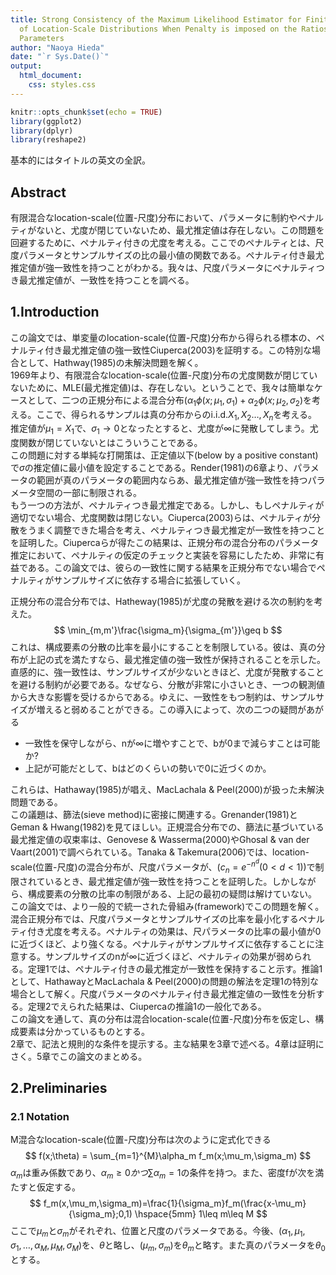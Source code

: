 ```yaml
---
title: Strong Consistency of the Maximum Likelihood Estimator for Finite Mixtures
  of Location-Scale Distributions When Penalty is imposed on the Ratios of the Scale
  Parameters
author: "Naoya Hieda"
date: "`r Sys.Date()`"
output:
  html_document:
    css: styles.css
---
```


```r
knitr::opts_chunk$set(echo = TRUE)
library(ggplot2)
library(dplyr)
library(reshape2)
```
基本的にはタイトルの英文の全訳。

## Abstract

有限混合なlocation-scale(位置-尺度)分布において、パラメータに制約やペナルティがないと、尤度が閉じていないため、最尤推定値は存在しない。この問題を回避するために、ペナルティ付きの尤度を考える。ここでのペナルティとは、尺度パラメータとサンプルサイズの比の最小値の関数である。ペナルティ付き最尤推定値が強一致性を持つことがわかる。我々は、尺度パラメータにペナルティつき最尤推定値が、一致性を持つことを調べる。

## 1.Introduction

この論文では、単変量のlocation-scale(位置-尺度)分布から得られる標本の、ペナルティ付き最尤推定値の強一致性Ciuperca(2003)を証明する。この特別な場合として、Hathway(1985)の未解決問題を解く。  
1969年より、有限混合なlocation-scale(位置-尺度)分布の尤度関数が閉じていないために、MLE(最尤推定値)は、存在しない。ということで、我々は簡単なケースとして、二つの正規分布による混合分布($\alpha_1\phi(x;\mu_1,\sigma_1)+\alpha_2\phi(x;\mu_2,\sigma_2)$を考える。ここで、得られるサンプルは真の分布からのi.i.d.$X_1,X_2\dots,X_n$を考える。  
推定値が$\mu_1 = X_1$で、$\sigma_1 \rightarrow 0$となったとすると、尤度が$\infty$に発散してしまう。尤度関数が閉じていないとはこういうことである。  
この問題に対する単純な打開策は、正定値以下(below by a positive constant)で$\sigma$の推定値に最小値を設定することである。Render(1981)の6章より、パラメータの範囲が真のパラメータの範囲内ならあ、最尤推定値が強一致性を持つパラメータ空間の一部に制限される。  
もう一つの方法が、ペナルティつき最尤推定である。しかし、もしペナルティが適切でない場合、尤度関数は閉じない。Ciuperca(2003)らは、ペナルティが分散をうまく調整できた場合を考え、ペナルティつき最尤推定が一致性を持つことを証明した。Ciupercaらが得たこの結果は、正規分布の混合分布のパラメータ推定において、ペナルティの仮定のチェックと実装を容易にしたため、非常に有益である。この論文では、彼らの一致性に関する結果を正規分布でない場合でペナルティがサンプルサイズに依存する場合に拡張していく。  

正規分布の混合分布では、Hatheway(1985)が尤度の発散を避ける次の制約を考えた。
$$
\min_{m,m'}\frac{\sigma_m}{\sigma_{m'}}\geq b
$$
これは、構成要素の分散の比率を最小にすることを制限している。彼は、真の分布が上記の式を満たすなら、最尤推定値の強一致性が保持されることを示した。直感的に、強一致性は、サンプルサイズが少ないときほど、尤度が発散することを避ける制約が必要である。なぜなら、分散が非常に小さいとき、一つの観測値から大きな影響を受けるからである。ゆえに、一致性をもつ制約は、サンプルサイズが増えると弱めることができる。この導入によって、次の二つの疑問があがる

- 一致性を保守しながら、nが$\infty$に増やすことで、bが0まで減らすことは可能か?
- 上記が可能だとして、bはどのくらいの勢いで0に近づくのか。

これらは、Hathaway(1985)が唱え、MacLachala & Peel(2000)が扱った未解決問題である。  
この議題は、篩法(sieve method)に密接に関連する。Grenander(1981)とGeman & Hwang(1982)を見てほしい。正規混合分布での、篩法に基づいている最尤推定値の収束率は、Genovese & Wasserma(2000)やGhosal & van der Vaart(2001)で調べられている。Tanaka & Takemura(2006)では、location-scale(位置-尺度)の混合分布が、尺度パラメータが、($c_n = e^{-n^d}(0<d<1)$)で制限されているとき、最尤推定値が強一致性を持つことを証明した。しかしながら、構成要素の分散の比率の制限がある、上記の最初の疑問は解けていない。  
この論文では、より一般的で統一された骨組み(framework)でこの問題を解く。混合正規分布では、尺度パラメータとサンプルサイズの比率を最小化するペナルティ付き尤度を考える。ペナルティの効果は、尺パラメータの比率の最小値が0に近づくほど、より強くなる。ペナルティがサンプルサイズに依存することに注意する。サンプルサイズのnが$\infty$に近づくほど、ペナルティの効果が弱められる。定理1では、ペナルティ付きの最尤推定が一致性を保持すること示す。推論1として、HathawayとMacLachala & Peel(2000)の問題の解法を定理1の特別な場合として解く。尺度パラメータのペナルティ付き最尤推定値の一致性を分析する。定理2でえられた結果は、Ciupercaの推論1の一般化である。  
この論文を通して、真の分布は混合location-scale(位置-尺度)分布を仮定し、構成要素は分かっているものとする。  
2章で、記法と規則的な条件を提示する。主な結果を3章で述べる。4章は証明にさく。5章でこの論文のまとめる。

## 2.Preliminaries

### 2.1 Notation

M混合なlocation-scale(位置-尺度)分布は次のように定式化できる
$$
f(x;\theta) = \sum_{m=1}^{M}\alpha_m f_m(x;\mu_m,\sigma_m)
$$
$\alpha_m$は重み係数であり、$\alpha_m\geq0かつ\sum\alpha_m=1$の条件を持つ。また、密度fが次を満たすと仮定する。
$$
f_m(x,\mu_m,\sigma_m)=\frac{1}{\sigma_m}f_m(\frac{x-\mu_m}{\sigma_m};0,1) \hspace{5mm} 1\leq m\leq M
$$
ここで$\mu_m$と$\sigma_m$がそれぞれ、位置と尺度のパラメータである。今後、$(\alpha_1,\mu_1,\sigma_1,\dots,\alpha_M,\mu_M,\sigma_M)$を、$\theta$と略し、$(\mu_m,\sigma_m)$を$\theta_m$と略す。また真のパラメータを$\theta_0$とする。





